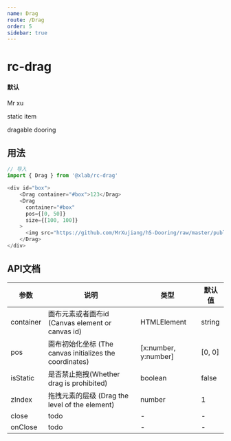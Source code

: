 ```yaml
---
name: Drag
route: /Drag
order: 5
sidebar: true
---
```



# rc-drag
#### 默认

<Playground>
    <div id="box" style={{position: 'relative', width: '500px', height: '260px', border: '1px solid #06c'}}>
        <Drag container="#box" size={[200, 200]} zIndex={2}><p>Mr xu</p></Drag>
        <Drag container="#box" isStatic={true}><p>static item</p></Drag>
        <Drag container="#box"><p>dragable dooring</p></Drag>
    </div>
</Playground>

## 用法

``` js
// 导入
import { Drag } from '@xlab/rc-drag'

<div id="box">
    <Drag container="#box">123</Drag>
    <Drag 
      container="#box" 
      pos={[0, 50]}
      size={[100, 100]}
    >
      <img src="https://github.com/MrXujiang/h5-Dooring/raw/master/public/logo.png" />
    </Drag>
</div>


```

## API文档
|  参数  |  说明  |  类型  |  默认值  |
|  ---   |  ---  |  ---  |  ---  |
|  container  |  画布元素或者画布id (Canvas element or canvas id) |  HTMLElement | string  | document.body |
|  pos  |  画布初始化坐标 (The canvas initializes the coordinates)  |  [x:number, y:number]  |  [0, 0]  |
|  isStatic  |  是否禁止拖拽(Whether drag is prohibited)  | boolean |  false  |
|  zIndex  |  拖拽元素的层级 (Drag the level of the element)  |  number  |  1  |
|  close  |  todo  |  -  |  -  |
|  onClose  |  todo  |  -  |   - |
